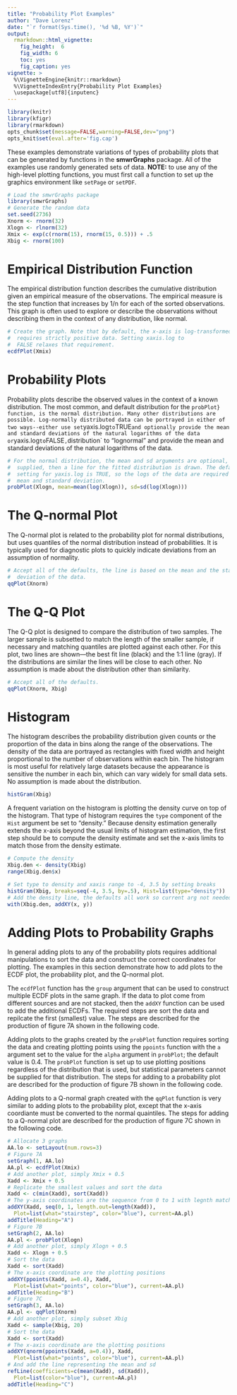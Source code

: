 ```yaml
---
title: "Probability Plot Examples"
author: "Dave Lorenz"
date: "`r format(Sys.time(), '%d %B, %Y')`"
output:
  rmarkdown::html_vignette:
    fig_height:  6
    fig_width: 6
    toc: yes
    fig_caption: yes
vignette: >
  %\VignetteEngine{knitr::rmarkdown}
  %\VignetteIndexEntry{Probability Plot Examples}
  \usepackage[utf8]{inputenc}
---
```


```r
library(knitr)
library(kfigr)
library(rmarkdown)
opts_chunk$set(message=FALSE,warning=FALSE,dev="png")
opts_knit$set(eval.after='fig.cap')
```

These examples demonstrate variations of types of probability plots that can be generated by functions in the **smwrGraphs** package. All of the examples use randomly generated sets of data. **NOTE:** to use any of the high-level plotting functions, you must first call a function to set up the graphics environment like `setPage` or `setPDF`.

```r
# Load the smwrGraphs package
library(smwrGraphs)
# Generate the random data
set.seed(2736)
Xnorm <- rnorm(32)
Xlogn <- rlnorm(32)
Xmix <- exp(c(rnorm(15), rnorm(15, 0.5))) + .5
Xbig <- rnorm(100)
```


# Empirical Distribution Function

The empirical distribution function describes the cumulative distribution given an empirical measure of the observations. The empirical measure is the step function that increases by 1/n for each of the sorted observations. This graph is often used to explore or describe the observations without describing them in the context of any distribution, like normal.

```r
# Create the graph. Note that by default, the x-axis is log-transformed and
#  requires strictly positive data. Setting xaxis.log to
#  FALSE relaxes that requirement.
ecdfPlot(Xmix)
```


# Probability Plots

Probability plots describe the observed values in the context of a known
distribution. The most common, and default distribution for the
`probPlot} function, is the normal distribution. Many other
distributions are possible. Log-normally distributed data can be portrayed in either of two ways--either use set `yaxis.log` to `TRUE` and optionally provide the mean and standard deviations of the natural logarithms of the data or `yaxis.log` to `FALSE`, `distribution` to
"lognormal" and provide the mean and standard deviations of the natural
logarithms of the data. 

```r
# For the normal distribution, the mean and sd arguments are optional, if
#  supplied, then a line for the fitted distribution is drawn. The default
#  setting for yaxis.log is TRUE, so the logs of the data are required for the
#  mean and standard deviation.
probPlot(Xlogn, mean=mean(log(Xlogn)), sd=sd(log(Xlogn)))

```

# The Q-normal Plot

The Q-normal plot is related to the probability plot for normal distributions, but uses quantiles of the normal distribution instead of probabilities. It is typically used for diagnostic plots to quickly indicate deviations from an assumption of normality.

```r
# Accept all of the defaults, the line is based on the mean and the standard
#  deviation of the data.
qqPlot(Xnorm)

```

# The Q-Q Plot

The Q-Q plot is designed to compare the distribution of two samples. The larger sample is subsetted to match the length of the smaller sample, if necessary and matching quantiles are plotted against each other. For this plot, two lines are shown---the best fit line (black) and the 1:1 line (gray). If the distributions are similar the lines will be close to each other. No assumption is made about the distribution other than similarity.

```r
# Accept all of the defaults.
qqPlot(Xnorm, Xbig)

```


# Histogram

The histogram describes the probability distribution given counts or the
proportion of the data in bins along the range of the observations. The density of the data are portrayed as rectangles with fixed width and height proportional to the number of observations within each bin. The histogram is most useful for relatively large datasets because the appearance is sensitive the number in each bin, which can vary widely for small data sets. No assumption is made about the distribution.

```r
histGram(Xbig)
```

A frequent variation on the histogram is plotting the density curve on top of the histogram. That type of histogram requires the `type` component of the `Hist` argument be set to "density." Because density estimation generally extends the x-axis beyond the usual limits of histogram estimation, the first step should be to compute the density estimate and set the x-axis limits to match those from the density estimate.

```r
# Compute the density
Xbig.den <- density(Xbig)
range(Xbig.den$x)

# Set type to density and xaxis range to -4, 3.5 by setting breaks
histGram(Xbig, breaks=seq(-4, 3.5, by=.5), Hist=list(type="density"))
# Add the density line, the defaults all work so current arg not needed
with(Xbig.den, addXY(x, y))
```

# Adding Plots to Probability Graphs

In general adding plots to any of the probability plots requires additional manipulations to sort the data and construct the correct coordinates for plotting. The examples in this section demonstrate how to add plots to the ECDF plot, the probability plot, and the Q-normal plot.

The `ecdfPlot` function has the `group` argument that can be used to construct multiple ECDF plots in the same graph. If the data to plot come from different sources and are not stacked, then the `addXY` function can be used to add the additional ECDFs. The required steps are sort the data and repilcate the first (smallest) value. The steps are described for the production of figure 7A shown in the following code.

Adding plots to the graphs created by the `probPlot` function requires sorting the data and creating plotting points using the `ppoints` function with the `a` argument set to the value for the `alpha` argument in `probPlot`; the default value is 0.4. The `probPlot` function is set up to use plotting positions regardless of the distribution that is used, but statistical parameters cannot be supplied for that distribution. The steps for adding to a probability plot are described for the production of figure 7B shown in the following code.

Adding plots to a Q-normal graph created with the `qqPlot` function is very similar to adding plots to the probability plot, except that the x-axis coordiante must be converted to the normal quaintiles. The steps for adding to a Q-normal plot are described for the production of figure 7C shown in the following code.

```r

# Allocate 3 graphs
AA.lo <- setLayout(num.rows=3)
# Figure 7A
setGraph(1, AA.lo)
AA.pl <- ecdfPlot(Xmix)
# Add another plot, simply Xmix + 0.5
Xadd <- Xmix + 0.5
# Replicate the smallest values and sort the data
Xadd <- c(min(Xadd), sort(Xadd))
# The y-axis coordinates are the sequence from 0 to 1 with legnth matching the data
addXY(Xadd, seq(0, 1, length.out=length(Xadd)), 
  Plot=list(what="stairstep", color="blue"), current=AA.pl)
addTitle(Heading="A")
# Figure 7B
setGraph(2, AA.lo)
AA.pl <- probPlot(Xlogn)
# Add another plot, simply Xlogn + 0.5
Xadd <- Xlogn + 0.5
# Sort the data 
Xadd <- sort(Xadd)
# The x-axis coordinate are the plotting positions
addXY(ppoints(Xadd, a=0.4), Xadd,
  Plot=list(what="points", color="blue"), current=AA.pl)
addTitle(Heading="B")
# Figure 7C
setGraph(3, AA.lo)
AA.pl <- qqPlot(Xnorm)
# Add another plot, simply subset Xbig
Xadd <- sample(Xbig, 20)
# Sort the data 
Xadd <- sort(Xadd)
# The x-axis coordinate are the plotting positions
addXY(qnorm(ppoints(Xadd, a=0.4)), Xadd,
  Plot=list(what="points", color="blue"), current=AA.pl)
# And add the line representing the mean and sd
refLine(coefficients=c(mean(Xadd), sd(Xadd)),
  Plot=list(color="blue"), current=AA.pl)
addTitle(Heading="C")
```




